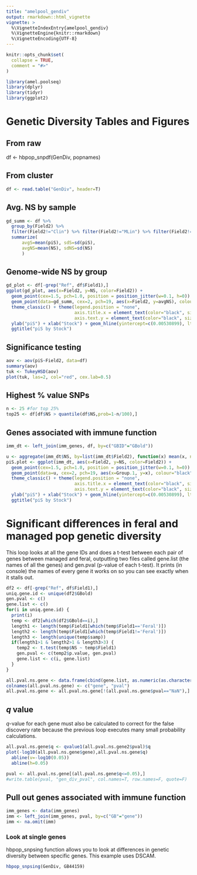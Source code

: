 ```yaml
---
title: "amelpool_gendiv"
output: rmarkdown::html_vignette
vignette: >
  %\VignetteIndexEntry{amelpool_gendiv}
  %\VignetteEngine{knitr::rmarkdown}
  %\VignetteEncoding{UTF-8}
---
```


```r
knitr::opts_chunk$set(
  collapse = TRUE,
  comment = "#>"
)
```

```r
library(amel.poolseq)
library(dplyr)
library(tidyr)
library(ggplot2)
```

# Genetic Diversity Tables and Figures
## From raw
df <- hbpop_snpdf(GenDiv, popnames)


## From cluster
```r
df <- read.table("GenDiv", header=T)
```

## Avg. NS by sample
```r
gd_summ <- df %>% 
  group_by(Field2) %>% 
  filter(Field2!="Clin") %>% filter(Field2!="MLin") %>% filter(Field2!="YLin") %>%
  summarize(
      avgS=mean(piS), sdS=sd(piS),
      avgNS=mean(NS), sdNS=sd(NS)
      )
```

## Genome-wide NS by group
```r
gd_plot <- df[-grep("Ref", df$Field1),]
ggplot(gd_plot, aes(x=Field2, y=NS, color=Field2)) + 
  geom_point(cex=1.5, pch=1.0, position = position_jitter(w=0.1, h=0)) +
  geom_point(data=gd_summ, cex=2, pch=19, aes(x=Field2, y=avgNS), colour="black") +
  theme_classic() + theme(legend.position = "none",
                          axis.title.x = element_text(color="black", size=10),
                          axis.text.y = element_text(color="black", size=10)) +
  ylab("piS") + xlab("Stock") + geom_hline(yintercept=c(0.00530899), lty=3) +
  ggtitle("piS by Stock")
```

## Significance testing
```r
aov <- aov(piS~Field2, data=df)
summary(aov)
tuk <- TukeyHSD(aov)
plot(tuk, las=2, col="red", cex.lab=0.5)
```

## Highest % value SNPs
```r
n <- 25 #for top 25%
top25 <- df[df$NS > quantile(df$NS,prob=1-n/100),]
```

## Genes associated with immune function
```r
imm_dt <- left_join(imm_genes, df, by=c("GBID"="GBold"))
```

```r
u <- aggregate(imm_dt$NS, by=list(imm_dt$Field2), function(x) mean(x, na.rm=TRUE))
piS.plot <- ggplot(imm_dt, aes(x=Field2, y=NS, color=Field2)) +
  geom_point(cex=1.5, pch=1.0, position = position_jitter(w=0.1, h=0)) +
  geom_point(data=u, cex=2, pch=19, aes(x=Group.1, y=x), colour="black") +
  theme_classic() + theme(legend.position = "none",
                          axis.title.x = element_text(color="black", size=10),
                          axis.text.y = element_text(color="black", size=10)) +
  ylab("piS") + xlab("Stock") + geom_hline(yintercept=c(0.00530899), lty=3) +
  ggtitle("piS by Stock")

```

# Significant differences in feral and managed pop genetic diversity
This loop looks at all the gene IDs and does a t-test between each pair of genes between managed and feral, outputting two files called gene.list (the names of all the genes) and gen.pval (p-value of each t-test). It prints (in console) the names of every gene it works on so you can see exactly when it stalls out.

```r
df2 <- df[-grep("Ref", df$Field1),]
uniq.gene.id <- unique(df2$GBold)
gen.pval <- c()
gene.list <- c()
for(i in uniq.gene.id) {
  print(i)
  temp <- df2[which(df2$GBold==i),]
  length1 <- length(temp$Field1[which(temp$Field1=='Feral')])
  length2 <- length(temp$Field1[which(temp$Field1!='Feral')])
  length3 <- length(unique(temp$samp))
  if(length1>1 & length2>1 & length3>3) {
    temp2 <- t.test(temp$NS ~ temp$Field1)
    gen.pval <- c(temp2$p.value, gen.pval)
    gene.list <- c(i, gene.list)
  }
}

all.pval.ns.gene <- data.frame(cbind(gene.list, as.numeric(as.character(gen.pval))))
colnames(all.pval.ns.gene) <- c("gene", "pval") 
all.pval.ns.gene <- all.pval.ns.gene[!(all.pval.ns.gene$pval=="NaN"),]
```
## *q* value
*q*-value for each gene must also be calculated to correct for the false discovery rate because the previous loop executes many small probability calculations.

```r
all.pval.ns.gene$q <- qvalue1(all.pval.ns.gene2$pval)$q 
plot(-log10(all.pval.ns.gene$gene),all.pval.ns.gene$q)
  abline(v=-log10(0.05))
  abline(h=0.05)

pval <- all.pval.ns.gene[(all.pval.ns.gene$q<=0.05),]
#write.table(pval, "gen_div_pval", col.names=T, row.names=F, quote=F)
```

## Pull out genes associated with immune function
```r
imm_genes <- data(imm_genes)
imm <- left_join(imm_genes, pval, by=c("GB"="gene"))
imm <- na.omit(imm)
```

### Look at single genes
hbpop_snpsing function allows you to look at differences in genetic diversity between specific genes. This example uses DSCAM.
```r
hbpop_snpsing(GenDiv, GB44159)
```


